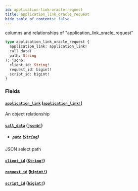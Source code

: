 ```yaml
---
id: application-link-oracle-request
title: application_link_oracle_request
hide_table_of_contents: false
---
```



columns and relationships of "application_link_oracle_request"

```graphql
type application_link_oracle_request {
  application_link: application_link!
  call_data(
  path: String
): jsonb!
  client_id: String!
  request_id: bigint!
  script_id: bigint!
}
```


### Fields

#### [`application_link`](#) ([`application_link!`](../objects/application-link))

An object relationship


#### [`call_data`](#) ([`jsonb!`](../scalars/jsonb))


- ##### [`path`](#) ([`String`](../scalars/string))

JSON select path


#### [`client_id`](#) ([`String!`](../scalars/string))




#### [`request_id`](#) ([`bigint!`](../scalars/bigint))




#### [`script_id`](#) ([`bigint!`](../scalars/bigint))







